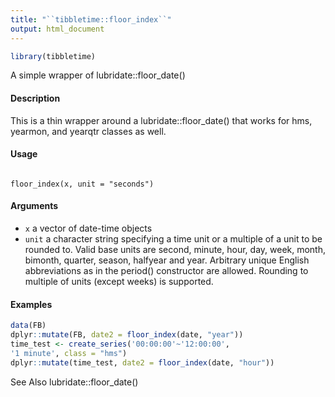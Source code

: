 ```yaml
---
title: "``tibbletime::floor_index``"
output: html_document
---
```


```r
library(tibbletime)
```

A simple wrapper of lubridate::floor_date()

#### Description
This is a thin wrapper around a lubridate::floor_date() that works for hms, yearmon, and yearqtr classes as well.

#### Usage
<pre><code>
floor_index(x, unit = "seconds")
</code></pre>

#### Arguments
* ``x`` a vector of date-time objects
* ``unit`` a character string specifying a time unit or a multiple of a unit to be rounded
to. Valid base units are second, minute, hour, day, week, month, bimonth, quarter, season, halfyear and year. Arbitrary unique English abbreviations as in the period() constructor are allowed. Rounding to multiple of units (except weeks) is supported.



#### Examples
```r
data(FB)
dplyr::mutate(FB, date2 = floor_index(date, "year"))
time_test <- create_series('00:00:00'~'12:00:00',
'1 minute', class = "hms")
dplyr::mutate(time_test, date2 = floor_index(date, "hour"))
```

See Also
lubridate::floor_date()

